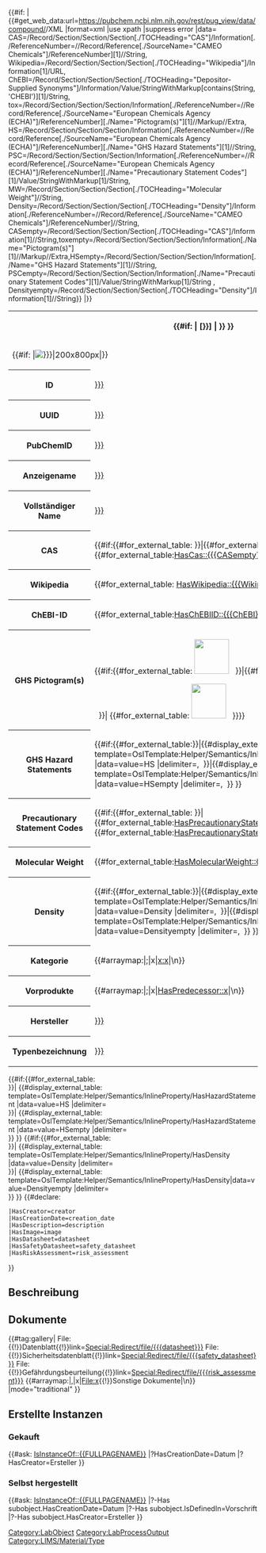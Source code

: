 <noinclude>{{OslTemplate:Helper/Docu/FormTemplate}}

{{OslTemplate:LIMS/Common/Template |id_postfix=mt}}
</noinclude>
<includeonly><!-- 
-->{{#if: {{{pubchem_cid|}}}|<!-- fetch data from pubchem
-->{{#get_web_data:url=https://pubchem.ncbi.nlm.nih.gov/rest/pug_view/data/compound/{{{pubchem_cid}}}/XML
|format=xml
|use xpath
|suppress error
|data=<!--
-->CAS=/Record/Section/Section/Section[./TOCHeading="CAS"]/Information[./ReferenceNumber=//Record/Reference[./SourceName="CAMEO Chemicals"]/ReferenceNumber][1]//String,<!--
-->Wikipedia=/Record/Section/Section/Section[./TOCHeading="Wikipedia"]/Information[1]/URL,<!--
-->ChEBI=/Record/Section/Section/Section[./TOCHeading="Depositor-Supplied Synonyms"]/Information/Value/StringWithMarkup[contains(String, 'CHEBI')][1]/String,<!--
-->tox=/Record/Section/Section/Section/Information[./ReferenceNumber=//Record/Reference[./SourceName="European Chemicals Agency (ECHA)"]/ReferenceNumber][./Name="Pictogram(s)"][1]//Markup//Extra,<!--
-->HS=/Record/Section/Section/Section/Information[./ReferenceNumber=//Record/Reference[./SourceName="European Chemicals Agency (ECHA)"]/ReferenceNumber][./Name="GHS Hazard Statements"][1]//String,<!--
-->PSC=/Record/Section/Section/Section/Information[./ReferenceNumber=//Record/Reference[./SourceName="European Chemicals Agency (ECHA)"]/ReferenceNumber][./Name="Precautionary Statement Codes"][1]/Value/StringWithMarkup[1]/String,<!--
-->MW=/Record/Section/Section/Section[./TOCHeading="Molecular Weight"]//String,<!--
-->Density=/Record/Section/Section/Section[./TOCHeading="Density"]/Information[./ReferenceNumber=//Record/Reference[./SourceName="CAMEO Chemicals"]/ReferenceNumber]//String,<!--
-->CASempty=/Record/Section/Section/Section[./TOCHeading="CAS"]/Information[1]//String,toxempty=/Record/Section/Section/Section/Information[./Name="Pictogram(s)"][1]//Markup//Extra,HSempty=/Record/Section/Section/Section/Information[./Name="GHS Hazard Statements"][1]//String,<!--
-->PSCempty=/Record/Section/Section/Section/Information[./Name="Precautionary Statement Codes"][1]/Value/StringWithMarkup[1]/String ,<!--
-->Densityempty=/Record/Section/Section/Section[./TOCHeading="Density"]/Information[1]//String}}<!-- 
-->|}}<!-- 
--><table class="info_box">
<tr>
<th class="heading" colspan="2">{{#if: {{{display_name|}}}|{{{display_name|}}} [{{{id|{{PAGENAME}}}}}] | {{{id|{{PAGENAME}}}}} }}</th>
</tr>
<tr>
<td class="picture" colspan="2">{{#if: {{{image|}}}|[[File:{{{image|}}}|200x800px]]|}}</td>
</tr>
<tr>
<th>ID</th>
<td>[[HasId::{{{id|{{PAGENAMEE}}}}}]]</td>
</tr>
<tr>
<th>UUID</th>
<td>[[HasUuid::{{{uuid|{{OslTemplate:ID/UUID/Format/Normal |{{PAGENAME}}}}}}}]]</td>
</tr>
<tr>
<th>PubChemID</th>
<td>[[HasPubChemCid::{{{pubchem_cid|}}}]]</td>
</tr>
<tr>
<th>Anzeigename</th>
<td>[[HasDisplayName::{{{display_name|}}}]]</td>
</tr>
<tr>
<th>Vollständiger Name</th>
<td>[[HasName::{{{full_name|}}}]]</td>
</tr>
<tr>
<th>CAS</th>
<td>{{#if:{{#for_external_table:{{{CAS}}} }}|{{#for_external_table:[[HasCas::{{{CAS}}}]] }}| {{#for_external_table:[[HasCas::{{{CASempty}}}]] }}}}</td>
</tr>
<tr>
<th>Wikipedia</th>
<td>{{#for_external_table: [[HasWikipedia::{{{Wikipedia}}}]] }}</td>
</tr>
<tr>
<th>ChEBI-ID</th>
<td>{{#for_external_table:[[HasChEBIID::{{{ChEBI}}}]] }}</td>
</tr>
<tr>
<th>GHS Pictogram(s)</th>
<td>{{#if:{{#for_external_table: [[File:{{{tox}}}.svg|70x70px|{{{tox}}}]] &nbsp; }}|{{#for_external_table: [[File:{{{tox}}}.svg|70x70px|{{{tox}}}]]<div style="display:none">[[HasHazardWarning::{{{tox}}}]]</div> &nbsp; }}| {{#for_external_table: [[File:{{{toxempty}}}.svg|70x70px|{{{toxempty}}}]] &nbsp; }}}}</td>
</tr>
<tr>
<th>GHS Hazard Statements</th>
<td>{{#if:{{#for_external_table:{{{HS}}}}}|{{#display_external_table: template=OslTemplate:Helper/Semantics/InlineProperty/HazardStatementTooltip |data=value=HS |delimiter=, &nbsp;}}|{{#display_external_table: template=OslTemplate:Helper/Semantics/InlineProperty/HazardStatementTooltip |data=value=HSempty |delimiter=, &nbsp;}} }}</td>
</tr>
<tr>
<th>Precautionary Statement Codes</th>
<td>{{#if:{{#for_external_table:{{{PSC}}} }}|{{#for_external_table:[[HasPrecautionaryStatementCode::{{{PSC}}}]] }}| {{#for_external_table:[[HasPrecautionaryStatementCode::{{{PSCempty}}}]] }}}}</td>
</tr>
<tr>
<th>Molecular Weight</th>
<td>{{#for_external_table:[[HasMolecularWeight::{{{MW}}}]] }}</td>
</tr>
<tr>
<th>Density</th>
<td>{{#if:{{#for_external_table:{{{Density}}}}}|{{#display_external_table: template=OslTemplate:Helper/Semantics/InlineProperty/DensityTooltip |data=value=Density |delimiter=, &nbsp;}}|{{#display_external_table: template=OslTemplate:Helper/Semantics/InlineProperty/DensityTooltip |data=value=Densityempty |delimiter=, &nbsp;}} }}</td>
</tr>
<tr>
<th>Kategorie</th>
<td>{{#arraymap:{{{category|}}}|;|x|[[x]][[:x]]|\n}}</td>
</tr>
<tr>
<th>Vorprodukte</th>
<td>{{#arraymap:{{{predecessor|}}}|;|x|[[HasPredecessor::x]]|\n}}</td>
</tr>
<tr>
<th>Hersteller</th>
<td>[[HasManufacturer::{{{manufacturer|}}}]]</td>
</tr>
<tr>
<th>Typenbezeichnung</th>
<td>[[HasManufacturerTypeId::{{{manufacturer_type_id|}}}]]</td>
</tr>
</table><!--
--><!-- {{#set:
 |HasHazardWarning={{#if:{{#for_external_table:{{{tox}}}  &nbsp; }}|{{#for_external_table:{{{tox}}}  &nbsp; }}| {{#for_external_table:{{toxempty}}}  &nbsp; }}}}
}} --><!-- 
-->{{#if:{{#for_external_table:{{{HS}}}<br /> }}|<!--
  -->{{#display_external_table: template=OslTemplate:Helper/Semantics/InlineProperty/HasHazardStatement |data=value=HS |delimiter=<br />}}|<!--
  -->{{#display_external_table: template=OslTemplate:Helper/Semantics/InlineProperty/HasHazardStatement |data=value=HSempty |delimiter=<br />}}<!--
-->}}<!--
-->{{#if:{{#for_external_table:{{{Density}}}<br /> }}|<!--
  -->{{#display_external_table: template=OslTemplate:Helper/Semantics/InlineProperty/HasDensity |data=value=Density |delimiter=<br />}}|<!--
  -->{{#display_external_table: template=OslTemplate:Helper/Semantics/InlineProperty/HasDensity|data=value=Densityempty |delimiter=<br />}}<!--
-->}}<!--
-->{{OslTemplate:LIMS/Common |Material|Type|name={{{display_name|}}}}}<!--
-->{{#declare:
 |HasCreator=creator
 |HasCreationDate=creation_date
 |HasDescription=description
 |HasImage=image
 |HasDatasheet=datasheet
 |HasSafetyDatasheet=safety_datasheet
 |HasRiskAssessment=risk_assessment
}}

== Beschreibung ==
{{{description|}}}

== Dokumente ==
{{#tag:gallery|
File:{{{datasheet}}}{{!}}Datenblatt{{!}}link=[[Special:Redirect/file/{{{datasheet}}}]]
File:{{{safety_datasheet}}}{{!}}Sicherheitsdatenblatt{{!}}link=[[Special:Redirect/file/{{{safety_datasheet}}}]]
File:{{{risk_assessment}}}{{!}}Gefährdungsbeurteilung{{!}}link=[[Special:Redirect/file/{{{risk_assessment}}}]]
{{#arraymap:{{{additional_documents|}}}|,|x|File:x{{!}}Sonstige Dokumente|\n}}
|mode="traditional"
}}

== Erstellte Instanzen ==
=== Gekauft ===
{{#ask: [[Category:LabObject]] [[IsInstanceOf::{{FULLPAGENAME}}]]
|?HasCreationDate=Datum
|?HasCreator=Ersteller
}}

=== Selbst hergestellt ===
{{#ask: [[Category:LabProcessOutput]] [[IsInstanceOf::{{FULLPAGENAME}}]]
|?-Has subobject.HasCreationDate=Datum
|?-Has subobject.IsDefinedIn=Vorschrift
|?-Has subobject.HasCreator=Ersteller
}}

[[Category:LIMS/Material/Type]]
</includeonly>